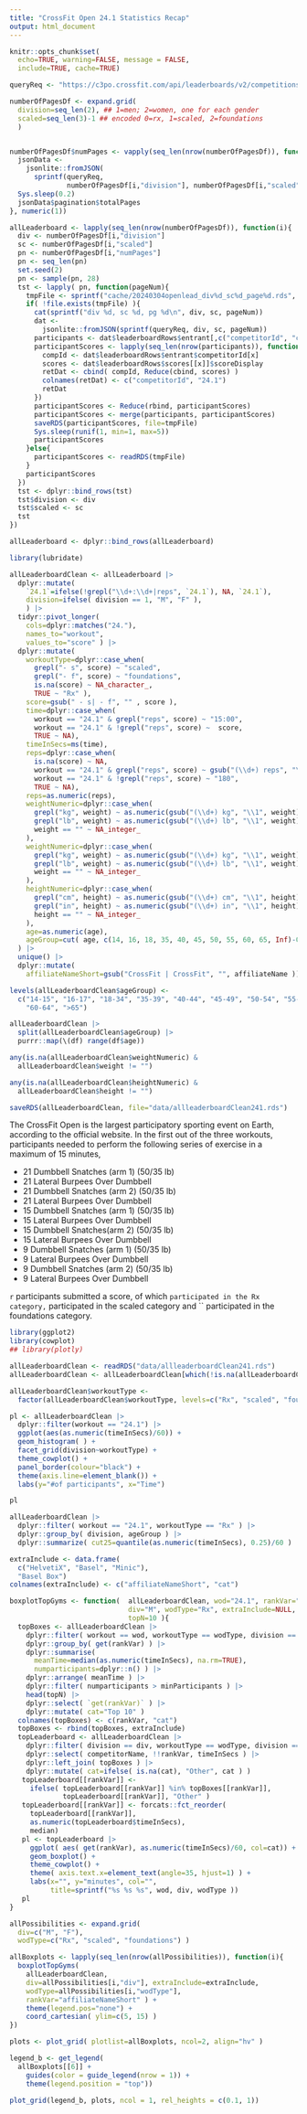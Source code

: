 ```yaml
---
title: "CrossFit Open 24.1 Statistics Recap"
output: html_document
---
```


```r
knitr::opts_chunk$set(
  echo=TRUE, warning=FALSE, message = FALSE, 
  include=TRUE, cache=TRUE)
```


```r
queryReq <- "https://c3po.crossfit.com/api/leaderboards/v2/competitions/open/2024/leaderboards?view=0&division=%d&region=0&scaled=%d&sort=0&page=%s"

numberOfPagesDf <- expand.grid(
  division=seq_len(2), ## 1=men; 2=women, one for each gender
  scaled=seq_len(3)-1 ## encoded 0=rx, 1=scaled, 2=foundations
  )


numberOfPagesDf$numPages <- vapply(seq_len(nrow(numberOfPagesDf)), function(i){
  jsonData <- 
    jsonlite::fromJSON(
      sprintf(queryReq, 
              numberOfPagesDf[i,"division"], numberOfPagesDf[i,"scaled"], 1))
  Sys.sleep(0.2)
  jsonData$pagination$totalPages
}, numeric(1))

allLeaderboard <- lapply(seq_len(nrow(numberOfPagesDf)), function(i){
  div <- numberOfPagesDf[i,"division"]
  sc <- numberOfPagesDf[i,"scaled"]
  pn <- numberOfPagesDf[i,"numPages"]
  pn <- seq_len(pn)
  set.seed(2)
  pn <- sample(pn, 28)
  tst <- lapply( pn, function(pageNum){
    tmpFile <- sprintf("cache/20240304openlead_div%d_sc%d_page%d.rds", div, sc, pageNum)
    if( !file.exists(tmpFile) ){
      cat(sprintf("div %d, sc %d, pg %d\n", div, sc, pageNum))
      dat <- 
        jsonlite::fromJSON(sprintf(queryReq, div, sc, pageNum))
      participants <- dat$leaderboardRows$entrant[,c("competitorId", "competitorName", "gender", "countryOfOriginCode", "affiliateName", "age", "height", "weight")]
      participantScores <- lapply(seq_len(nrow(participants)), function(x){
        compId <- dat$leaderboardRows$entrant$competitorId[x]
        scores <- dat$leaderboardRows$scores[[x]]$scoreDisplay
        retDat <- cbind( compId, Reduce(cbind, scores) )
        colnames(retDat) <- c("competitorId", "24.1")
        retDat
      })
      participantScores <- Reduce(rbind, participantScores)
      participantScores <- merge(participants, participantScores)
      saveRDS(participantScores, file=tmpFile)
      Sys.sleep(runif(1, min=1, max=5))
      participantScores
    }else{
      participantScores <- readRDS(tmpFile)
    }
    participantScores
  })
  tst <- dplyr::bind_rows(tst)
  tst$division <- div
  tst$scaled <- sc
  tst
})

allLeaderboard <- dplyr::bind_rows(allLeaderboard)

```


```r
library(lubridate)

allLeaderboardClean <- allLeaderboard |>
  dplyr::mutate( 
    `24.1`=ifelse(!grepl("\\d+:\\d+|reps", `24.1`), NA, `24.1`),
    division=ifelse( division == 1, "M", "F" ),
    ) |>
  tidyr::pivot_longer(
    cols=dplyr::matches("24."), 
    names_to="workout",
    values_to="score" ) |>
  dplyr::mutate(
    workoutType=dplyr::case_when(
      grepl("- s", score) ~ "scaled",
      grepl("- f", score) ~ "foundations",
      is.na(score) ~ NA_character_,
      TRUE ~ "Rx" ),
    score=gsub(" - s| - f", "" , score ),
    time=dplyr::case_when(
      workout == "24.1" & grepl("reps", score) ~ "15:00",
      workout == "24.1" & !grepl("reps", score) ~  score, 
      TRUE ~ NA),
    timeInSecs=ms(time),
    reps=dplyr::case_when(
      is.na(score) ~ NA,
      workout == "24.1" & grepl("reps", score) ~ gsub("(\\d+) reps", "\\1", score),
      workout == "24.1" & !grepl("reps", score) ~ "180",
      TRUE ~ NA),
    reps=as.numeric(reps),
    weightNumeric=dplyr::case_when(
      grepl("kg", weight) ~ as.numeric(gsub("(\\d+) kg", "\\1", weight)),
      grepl("lb", weight) ~ as.numeric(gsub("(\\d+) lb", "\\1", weight))*0.453592,
      weight == "" ~ NA_integer_
    ),
    weightNumeric=dplyr::case_when(
      grepl("kg", weight) ~ as.numeric(gsub("(\\d+) kg", "\\1", weight)),
      grepl("lb", weight) ~ as.numeric(gsub("(\\d+) lb", "\\1", weight))*0.453592,
      weight == "" ~ NA_integer_
    ),
    heightNumeric=dplyr::case_when(
      grepl("cm", height) ~ as.numeric(gsub("(\\d+) cm", "\\1", height)),
      grepl("in", height) ~ as.numeric(gsub("(\\d+) in", "\\1", height))*2.54,
      height == "" ~ NA_integer_
    ),
    age=as.numeric(age),
    ageGroup=cut( age, c(14, 16, 18, 35, 40, 45, 50, 55, 60, 65, Inf)-0.1)
  ) |>
  unique() |>
  dplyr::mutate( 
    affiliateNameShort=gsub("CrossFit | CrossFit", "", affiliateName ))

levels(allLeaderboardClean$ageGroup) <- 
  c("14-15", "16-17", "18-34", "35-39", "40-44", "45-49", "50-54", "55-59", 
    "60-64", ">65")

allLeaderboardClean |>
  split(allLeaderboardClean$ageGroup) |>
  purrr::map(\(df) range(df$age))

any(is.na(allLeaderboardClean$weightNumeric) & 
  allLeaderboardClean$weight != "")

any(is.na(allLeaderboardClean$heightNumeric) & 
  allLeaderboardClean$height != "")

saveRDS(allLeaderboardClean, file="data/allleaderboardClean241.rds")

```

The CrossFit Open is the largest participatory sporting event on Earth, 
according to the official website. In the first out of the three workouts, 
participants needed to perform the following series of exercise in a maximum
of 15 minutes,

- 21 Dumbbell Snatches (arm 1) (50/35 lb)
- 21 Lateral Burpees Over Dumbbell
- 21 Dumbbell Snatches (arm 2) (50/35 lb)
- 21 Lateral Burpees Over Dumbbell
- 15 Dumbbell Snatches (arm 1) (50/35 lb)
- 15 Lateral Burpees Over Dumbbell
- 15 Dumbbell Snatches(arm 2) (50/35 lb)
- 15 Lateral Burpees Over Dumbbell
- 9 Dumbbell Snatches (arm 1) (50/35 lb)
- 9 Lateral Burpees Over Dumbbell
- 9 Dumbbell Snatches (arm 2) (50/35 lb)
- 9 Lateral Burpees Over Dumbbell

`r ` participants submitted a score, of which `` participated in the Rx 
category, `` participated in the scaled category and `` participated in 
the foundations category. 



```r

library(ggplot2)
library(cowplot)
## library(plotly)

allLeaderboardClean <- readRDS("data/allleaderboardClean241.rds")
allLeaderboardClean <- allLeaderboardClean[which(!is.na(allLeaderboardClean$score)),]

allLeaderboardClean$workoutType <- 
  factor(allLeaderboardClean$workoutType, levels=c("Rx", "scaled", "foundations"))

pl <- allLeaderboardClean |>
  dplyr::filter(workout == "24.1") |>
  ggplot(aes(as.numeric(timeInSecs)/60)) +
  geom_histogram( ) +
  facet_grid(division~workoutType) +
  theme_cowplot() +
  panel_border(colour="black") +
  theme(axis.line=element_blank()) +
  labs(y="#of participants", x="Time")

pl
```


```r

allLeaderboardClean |>
  dplyr::filter( workout == "24.1", workoutType == "Rx" ) |>
  dplyr::group_by( division, ageGroup ) |>
  dplyr::summarize( cut25=quantile(as.numeric(timeInSecs), 0.25)/60 )

```


```r


extraInclude <- data.frame(
  c("HelvetiX", "Basel", "Minic"),
  "Basel Box")
colnames(extraInclude) <- c("affiliateNameShort", "cat")

boxplotTopGyms <- function(  allLeaderboardClean, wod="24.1", rankVar="affiliateName", 
                             div="M", wodType="Rx", extraInclude=NULL, minParticipants=1, 
                             topN=10 ){
  topBoxes <- allLeaderboardClean |>
    dplyr::filter( workout == wod, workoutType == wodType, division == div ) |>
    dplyr::group_by( get(rankVar) ) |>
    dplyr::summarise( 
      meanTime=median(as.numeric(timeInSecs), na.rm=TRUE), 
      numparticipants=dplyr::n() ) |>
    dplyr::arrange( meanTime ) |>
    dplyr::filter( numparticipants > minParticipants ) |>
    head(topN) |>
    dplyr::select( `get(rankVar)` ) |>
    dplyr::mutate( cat="Top 10" )
  colnames(topBoxes) <- c(rankVar, "cat")
  topBoxes <- rbind(topBoxes, extraInclude)
  topLeaderboard <- allLeaderboardClean |>
    dplyr::filter( division == div, workoutType == wodType, division == div ) |>
    dplyr::select( competitorName, !!rankVar, timeInSecs ) |>
    dplyr::left_join( topBoxes ) |>
    dplyr::mutate( cat=ifelse( is.na(cat), "Other", cat ) )
   topLeaderboard[[rankVar]] <- 
     ifelse( topLeaderboard[[rankVar]] %in% topBoxes[[rankVar]], 
             topLeaderboard[[rankVar]], "Other" )
   topLeaderboard[[rankVar]] <- forcats::fct_reorder(
     topLeaderboard[[rankVar]], 
     as.numeric(topLeaderboard$timeInSecs),
     median)
   pl <- topLeaderboard |>
     ggplot( aes( get(rankVar), as.numeric(timeInSecs)/60, col=cat)) +
     geom_boxplot() +
     theme_cowplot() +
     theme( axis.text.x=element_text(angle=35, hjust=1) ) +
     labs(x="", y="minutes", col="",
          title=sprintf("%s %s %s", wod, div, wodType ))
   pl
}

allPossibilities <- expand.grid( 
  div=c("M", "F"), 
  wodType=c("Rx", "scaled", "foundations") )

allBoxplots <- lapply(seq_len(nrow(allPossibilities)), function(i){
  boxplotTopGyms( 
    allLeaderboardClean, 
    div=allPossibilities[i,"div"], extraInclude=extraInclude, 
    wodType=allPossibilities[i,"wodType"], 
    rankVar="affiliateNameShort" ) +
    theme(legend.pos="none") +
    coord_cartesian( ylim=c(5, 15) )
})

plots <- plot_grid( plotlist=allBoxplots, ncol=2, align="hv" )

legend_b <- get_legend(
  allBoxplots[[6]] + 
    guides(color = guide_legend(nrow = 1)) +
    theme(legend.position = "top"))

plot_grid(legend_b, plots, ncol = 1, rel_heights = c(0.1, 1))

```
